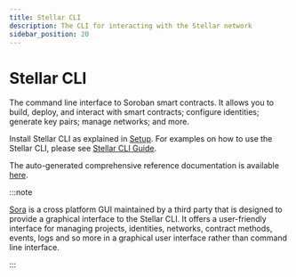 ```yaml
---
title: Stellar CLI
description: The CLI for interacting with the Stellar network
sidebar_position: 20
---
```


# Stellar CLI

The command line interface to Soroban smart contracts. It allows you to build, deploy, and interact with smart contracts; configure identities; generate key pairs; manage networks; and more.

Install Stellar CLI as explained in [Setup](../../build/smart-contracts/getting-started/setup.mdx#install-the-stellar-cli). For examples on how to use the Stellar CLI, please see [Stellar CLI Guide](../../build/guides/cli/README.mdx).

The auto-generated comprehensive reference documentation is available [here](stellar-cli.mdx).

:::note

[Sora] is a cross platform GUI maintained by a third party that is designed to provide a graphical interface to the Stellar CLI. It offers a user-friendly interface for managing projects, identities, networks, contract methods, events, logs and so more in a graphical user interface rather than command line interface.

:::

[Sora]: https://github.com/tolgayayci/sora
